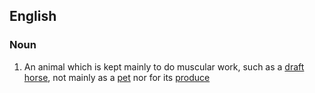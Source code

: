 ==English==

===Noun===
{{en-noun|sh=[[working]] [[animal]]}}

# An  animal which is kept mainly to do muscular work, such as a [[draft horse]], not mainly as a [[pet]] nor for its [[produce]]